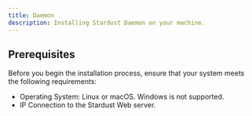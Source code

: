 ```yaml
---
title: Daemon
description: Installing Stardust Daemon on your machine.
---
```


## Prerequisites

Before you begin the installation process, ensure that your system meets the following requirements:

- Operating System: Linux or macOS. Windows is not supported.
- IP Connection to the Stardust Web server.
